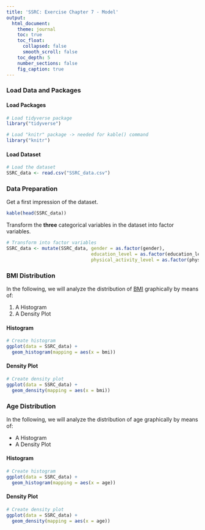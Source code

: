 ```yaml
---
title: 'SSRC: Exercise Chapter 7 - Model'
output:
  html_document:
    theme: journal
    toc: true
    toc_float:
      collapsed: false
      smooth_scroll: false
    toc_depth: 5
    number_sections: false
    fig_caption: true
---
```



### Load Data and Packages

#### Load Packages

```r
# Load tidyverse package
library("tidyverse")

# Load "knitr" package -> needed for kable() command 
library("knitr")

```

#### Load Dataset

```r
# Load the dataset
SSRC_data <- read.csv("SSRC_data.csv")

```

### Data Preparation
Get a first impression of the dataset.
```r
kable(head(SSRC_data))

```

Transform the **three** categorical variables in the dataset into factor variables. 
```r
# Transform into factor variables 
SSRC_data <- mutate(SSRC_data, gender = as.factor(gender),
                               education_level = as.factor(education_level),
                               physical_activity_level = as.factor(physical_activity_level))

```

### BMI Distribution
In the following, we will analyze the distribution of [BMI](https://en.wikipedia.org/wiki/Body_mass_index) graphically by means of:

1. A Histogram 
2. A Density Plot

#### Histogram

```r
# Create histogram
ggplot(data = SSRC_data) +
  geom_histogram(mapping = aes(x = bmi))

```

#### Density Plot

```r
# Create density plot
ggplot(data = SSRC_data) +
  geom_density(mapping = aes(x = bmi))

```


### Age Distribution
In the following, we will analyze the distribution of age graphically by means of:

* A Histogram 
* A Density Plot

#### Histogram

```r
# Create histogram
ggplot(data = SSRC_data) +
  geom_histogram(mapping = aes(x = age))

```

#### Density Plot

```r
# Create density plot
ggplot(data = SSRC_data) +
  geom_density(mapping = aes(x = age))

```